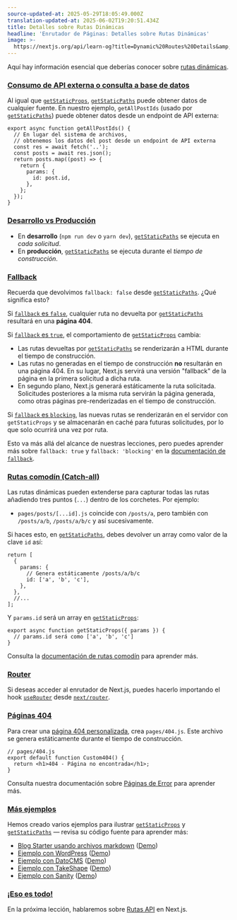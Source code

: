 ```yaml
---
source-updated-at: 2025-05-29T18:05:49.000Z
translation-updated-at: 2025-06-02T19:20:51.434Z
title: Detalles sobre Rutas Dinámicas
headline: 'Enrutador de Páginas: Detalles sobre Rutas Dinámicas'
image: >-
  https://nextjs.org/api/learn-og?title=Dynamic%20Routes%20Details&amp;chapter=36
---
```


Aquí hay información esencial que deberías conocer sobre [rutas dinámicas](/docs/routing/dynamic-routes).

### [Consumo de API externa o consulta a base de datos](#fetch-external-api-or-query-database)

Al igual que [`getStaticProps`](/docs/basic-features/data-fetching#getstaticprops-static-generation), [`getStaticPaths`](/docs/basic-features/data-fetching#getstaticpaths-static-generation) puede obtener datos de cualquier fuente. En nuestro ejemplo, `getAllPostIds` (usado por [`getStaticPaths`](/docs/basic-features/data-fetching#getstaticpaths-static-generation)) puede obtener datos desde un endpoint de API externa:

```
export async function getAllPostIds() {
  // En lugar del sistema de archivos,
  // obtenemos los datos del post desde un endpoint de API externa
  const res = await fetch('..');
  const posts = await res.json();
  return posts.map((post) => {
    return {
      params: {
        id: post.id,
      },
    };
  });
}
```

### [Desarrollo vs Producción](#development-vs-production)

*   En **desarrollo** (`npm run dev` o `yarn dev`), [`getStaticPaths`](/docs/basic-features/data-fetching#getstaticpaths-static-generation) se ejecuta en _cada solicitud_.
*   En **producción**, [`getStaticPaths`](/docs/basic-features/data-fetching#getstaticpaths-static-generation) se ejecuta durante el _tiempo de construcción_.

### [Fallback](#fallback)

Recuerda que devolvimos `fallback: false` desde [`getStaticPaths`](/docs/basic-features/data-fetching#getstaticpaths-static-generation). ¿Qué significa esto?

Si [`fallback` es `false`](/docs/basic-features/data-fetching#fallback-false), cualquier ruta no devuelta por [`getStaticPaths`](/docs/basic-features/data-fetching#getstaticpaths-static-generation) resultará en una **página 404**.

Si [`fallback` es `true`](/docs/basic-features/data-fetching#fallback-true), el comportamiento de [`getStaticProps`](/docs/basic-features/data-fetching#getstaticprops-static-generation) cambia:

*   Las rutas devueltas por [`getStaticPaths`](/docs/basic-features/data-fetching#getstaticpaths-static-generation) se renderizarán a HTML durante el tiempo de construcción.
*   Las rutas no generadas en el tiempo de construcción **no** resultarán en una página 404. En su lugar, Next.js servirá una versión "fallback" de la página en la primera solicitud a dicha ruta.
*   En segundo plano, Next.js generará estáticamente la ruta solicitada. Solicitudes posteriores a la misma ruta servirán la página generada, como otras páginas pre-renderizadas en el tiempo de construcción.

Si [`fallback` es `blocking`](/docs/basic-features/data-fetching#fallback-blocking), las nuevas rutas se renderizarán en el servidor con `getStaticProps` y se almacenarán en caché para futuras solicitudes, por lo que solo ocurrirá una vez por ruta.

Esto va más allá del alcance de nuestras lecciones, pero puedes aprender más sobre `fallback: true` y `fallback: 'blocking'` en la [documentación de `fallback`](/docs/api-reference/data-fetching/get-static-paths#fallback-false).

### [Rutas comodín (Catch-all)](#catch-all-routes)

Las rutas dinámicas pueden extenderse para capturar todas las rutas añadiendo tres puntos (`...`) dentro de los corchetes. Por ejemplo:

*   `pages/posts/[...id].js` coincide con `/posts/a`, pero también con `/posts/a/b`, `/posts/a/b/c` y así sucesivamente.

Si haces esto, en [`getStaticPaths`](/docs/basic-features/data-fetching#getstaticpaths-static-generation), debes devolver un array como valor de la clave `id` así:

```
return [
  {
    params: {
      // Genera estáticamente /posts/a/b/c
      id: ['a', 'b', 'c'],
    },
  },
  //...
];
```

Y `params.id` será un array en [`getStaticProps`](/docs/basic-features/data-fetching#getstaticprops-static-generation):

```
export async function getStaticProps({ params }) {
  // params.id será como ['a', 'b', 'c']
}
```

Consulta la [documentación de rutas comodín](/docs/routing/dynamic-routes#catch-all-routes) para aprender más.

### [Router](#router)

Si deseas acceder al enrutador de Next.js, puedes hacerlo importando el hook [`useRouter`](/docs/api-reference/next/router#userouter) desde [`next/router`](/docs/api-reference/next/router).

### [Páginas 404](#404-pages)

Para crear una [página 404 personalizada](/docs/advanced-features/custom-error-page#404-page), crea `pages/404.js`. Este archivo se genera estáticamente durante el tiempo de construcción.

```
// pages/404.js
export default function Custom404() {
  return <h1>404 - Página no encontrada</h1>;
}
```

Consulta nuestra documentación sobre [Páginas de Error](/docs/advanced-features/custom-error-page) para aprender más.

### [Más ejemplos](#more-examples)

Hemos creado varios ejemplos para ilustrar [`getStaticProps`](/docs/basic-features/data-fetching#getstaticprops-static-generation) y [`getStaticPaths`](/docs/basic-features/data-fetching#getstaticpaths-static-generation) — revisa su código fuente para aprender más:

*   [Blog Starter usando archivos markdown](https://github.com/vercel/next.js/tree/canary/examples/blog-starter) ([Demo](https://next-blog-starter.vercel.app/))
*   [Ejemplo con WordPress](https://github.com/vercel/next.js/tree/canary/examples/cms-wordpress) ([Demo](https://next-blog-wordpress.vercel.app/))
*   [Ejemplo con DatoCMS](https://github.com/vercel/next.js/tree/canary/examples/cms-datocms) ([Demo](https://next-blog-datocms.vercel.app/))
*   [Ejemplo con TakeShape](https://github.com/vercel/next.js/tree/canary/examples/cms-takeshape) ([Demo](https://next-blog-takeshape.vercel.app/))
*   [Ejemplo con Sanity](https://github.com/vercel/next.js/tree/canary/examples/cms-sanity) ([Demo](https://next-blog-sanity.vercel.app/))

### [¡Eso es todo!](#thats-it)

En la próxima lección, hablaremos sobre [Rutas API](/docs/api-routes/introduction) en Next.js.